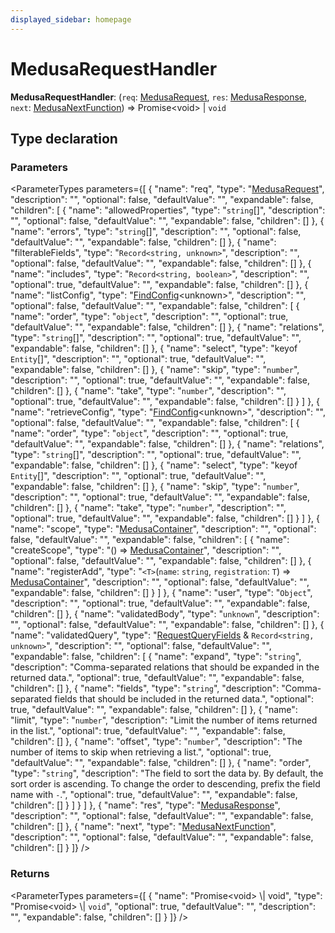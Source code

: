 ```yaml
---
displayed_sidebar: homepage
---
```



# MedusaRequestHandler

 **MedusaRequestHandler**: (`req`: [MedusaRequest](../interfaces/medusa.MedusaRequest.mdx), `res`: [MedusaResponse](medusa.MedusaResponse.mdx), `next`: [MedusaNextFunction](medusa.MedusaNextFunction.mdx)) => Promise&#60;void&#62; \| `void`

## Type declaration

### Parameters

<ParameterTypes parameters={[
  {
    "name": "req",
    "type": "[MedusaRequest](../interfaces/medusa.MedusaRequest.mdx)",
    "description": "",
    "optional": false,
    "defaultValue": "",
    "expandable": false,
    "children": [
      {
        "name": "allowedProperties",
        "type": "`string`[]",
        "description": "",
        "optional": false,
        "defaultValue": "",
        "expandable": false,
        "children": []
      },
      {
        "name": "errors",
        "type": "`string`[]",
        "description": "",
        "optional": false,
        "defaultValue": "",
        "expandable": false,
        "children": []
      },
      {
        "name": "filterableFields",
        "type": "`Record<string, unknown>`",
        "description": "",
        "optional": false,
        "defaultValue": "",
        "expandable": false,
        "children": []
      },
      {
        "name": "includes",
        "type": "`Record<string, boolean>`",
        "description": "",
        "optional": true,
        "defaultValue": "",
        "expandable": false,
        "children": []
      },
      {
        "name": "listConfig",
        "type": "[FindConfig](../interfaces/medusa.FindConfig.mdx)&#60;unknown&#62;",
        "description": "",
        "optional": false,
        "defaultValue": "",
        "expandable": false,
        "children": [
          {
            "name": "order",
            "type": "`object`",
            "description": "",
            "optional": true,
            "defaultValue": "",
            "expandable": false,
            "children": []
          },
          {
            "name": "relations",
            "type": "`string`[]",
            "description": "",
            "optional": true,
            "defaultValue": "",
            "expandable": false,
            "children": []
          },
          {
            "name": "select",
            "type": "keyof `Entity`[]",
            "description": "",
            "optional": true,
            "defaultValue": "",
            "expandable": false,
            "children": []
          },
          {
            "name": "skip",
            "type": "`number`",
            "description": "",
            "optional": true,
            "defaultValue": "",
            "expandable": false,
            "children": []
          },
          {
            "name": "take",
            "type": "`number`",
            "description": "",
            "optional": true,
            "defaultValue": "",
            "expandable": false,
            "children": []
          }
        ]
      },
      {
        "name": "retrieveConfig",
        "type": "[FindConfig](../interfaces/medusa.FindConfig.mdx)&#60;unknown&#62;",
        "description": "",
        "optional": false,
        "defaultValue": "",
        "expandable": false,
        "children": [
          {
            "name": "order",
            "type": "`object`",
            "description": "",
            "optional": true,
            "defaultValue": "",
            "expandable": false,
            "children": []
          },
          {
            "name": "relations",
            "type": "`string`[]",
            "description": "",
            "optional": true,
            "defaultValue": "",
            "expandable": false,
            "children": []
          },
          {
            "name": "select",
            "type": "keyof `Entity`[]",
            "description": "",
            "optional": true,
            "defaultValue": "",
            "expandable": false,
            "children": []
          },
          {
            "name": "skip",
            "type": "`number`",
            "description": "",
            "optional": true,
            "defaultValue": "",
            "expandable": false,
            "children": []
          },
          {
            "name": "take",
            "type": "`number`",
            "description": "",
            "optional": true,
            "defaultValue": "",
            "expandable": false,
            "children": []
          }
        ]
      },
      {
        "name": "scope",
        "type": "[MedusaContainer](medusa.MedusaContainer-2.mdx)",
        "description": "",
        "optional": false,
        "defaultValue": "",
        "expandable": false,
        "children": [
          {
            "name": "createScope",
            "type": "() => [MedusaContainer](medusa.MedusaContainer-2.mdx)",
            "description": "",
            "optional": false,
            "defaultValue": "",
            "expandable": false,
            "children": []
          },
          {
            "name": "registerAdd",
            "type": "`<T>`(`name`: `string`, `registration`: `T`) => [MedusaContainer](medusa.MedusaContainer-2.mdx)",
            "description": "",
            "optional": false,
            "defaultValue": "",
            "expandable": false,
            "children": []
          }
        ]
      },
      {
        "name": "user",
        "type": "`Object`",
        "description": "",
        "optional": true,
        "defaultValue": "",
        "expandable": false,
        "children": []
      },
      {
        "name": "validatedBody",
        "type": "`unknown`",
        "description": "",
        "optional": false,
        "defaultValue": "",
        "expandable": false,
        "children": []
      },
      {
        "name": "validatedQuery",
        "type": "[RequestQueryFields](../interfaces/medusa.RequestQueryFields.mdx) & `Record<string, unknown>`",
        "description": "",
        "optional": false,
        "defaultValue": "",
        "expandable": false,
        "children": [
          {
            "name": "expand",
            "type": "`string`",
            "description": "Comma-separated relations that should be expanded in the returned data.",
            "optional": true,
            "defaultValue": "",
            "expandable": false,
            "children": []
          },
          {
            "name": "fields",
            "type": "`string`",
            "description": "Comma-separated fields that should be included in the returned data.",
            "optional": true,
            "defaultValue": "",
            "expandable": false,
            "children": []
          },
          {
            "name": "limit",
            "type": "`number`",
            "description": "Limit the number of items returned in the list.",
            "optional": true,
            "defaultValue": "",
            "expandable": false,
            "children": []
          },
          {
            "name": "offset",
            "type": "`number`",
            "description": "The number of items to skip when retrieving a list.",
            "optional": true,
            "defaultValue": "",
            "expandable": false,
            "children": []
          },
          {
            "name": "order",
            "type": "`string`",
            "description": "The field to sort the data by. By default, the sort order is ascending. To change the order to descending, prefix the field name with `-`.",
            "optional": true,
            "defaultValue": "",
            "expandable": false,
            "children": []
          }
        ]
      }
    ]
  },
  {
    "name": "res",
    "type": "[MedusaResponse](medusa.MedusaResponse.mdx)",
    "description": "",
    "optional": false,
    "defaultValue": "",
    "expandable": false,
    "children": []
  },
  {
    "name": "next",
    "type": "[MedusaNextFunction](medusa.MedusaNextFunction.mdx)",
    "description": "",
    "optional": false,
    "defaultValue": "",
    "expandable": false,
    "children": []
  }
]} />

### Returns

<ParameterTypes parameters={[
  {
    "name": "Promise&#60;void&#62; \\| void",
    "type": "Promise&#60;void&#62; \\| `void`",
    "optional": true,
    "defaultValue": "",
    "description": "",
    "expandable": false,
    "children": []
  }
]} />

